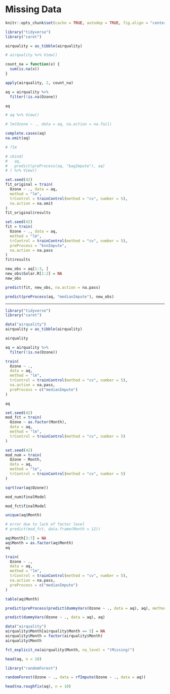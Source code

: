 # Missing Data

```r
knitr::opts_chunk$set(cache = TRUE, autodep = TRUE, fig.align = "center")
```

```r
library("tidyverse")
library("caret")
```

```r
airquality = as_tibble(airquality)
```

```r
# airquality %>% View()
```

```r
count_na = function(x) {
  sum(is.na(x))
}
```

```r
apply(airquality, 2, count_na)
```

```r
aq = airquality %>% 
  filter(!is.na(Ozone))
```

```r
aq
```

```r
# aq %>% View()
```

```r
# lm(Ozone ~ ., data = aq, na.action = na.fail)
```

```r
complete.cases(aq)
na.omit(aq)
```

```r
# ?lm
```

```r
# cbind(
#   aq,
#   predict(preProcess(aq, "bagImpute"), aq)
# ) %>% View()
```

```r
set.seed(42)
fit_original = train(
  Ozone ~ ., data = aq,
  method = "lm",
  trControl = trainControl(method = "cv", number = 5),
  na.action = na.omit
)
fit_original$results
```

```r
set.seed(42)
fit = train(
  Ozone ~ ., data = aq,
  method = "lm",
  trControl = trainControl(method = "cv", number = 5),
  preProcess = "knnImpute",
  na.action = na.pass
)
fit$results
```

```r
new_obs = aq[1:3, ]
new_obs$Solar.R[1:2] = NA
new_obs
```

```r
predict(fit, new_obs, na.action = na.pass)
```

```r
predict(preProcess(aq, "medianImpute"), new_obs)
```

***

```r
library("tidyverse")
library("caret")
```

```r
data("airquality")
airquality = as_tibble(airquality)
```

```r
airquality
```

```r
aq = airquality %>% 
  filter(!is.na(Ozone))
```

```r
train(
  Ozone ~ .,
  data = aq,
  method = "lm",
  trControl = trainControl(method = "cv", number = 5),
  na.action = na.pass,
  preProcess = c("medianImpute")
)
```

```r
aq
```

```r
set.seed(42)
mod_fct = train(
  Ozone ~ as.factor(Month),
  data = aq,
  method = "lm",
  trControl = trainControl(method = "cv", number = 5)
)

set.seed(42)
mod_num = train(
  Ozone ~ Month,
  data = aq,
  method = "lm",
  trControl = trainControl(method = "cv", number = 5)
)
```

```r
sqrt(var(aq$Ozone)) 
```

```r
mod_num$finalModel
```

```r
mod_fct$finalModel
```

```r
unique(aq$Month)
```

```r
# error due to lack of factor level
# predict(mod_fct, data.frame(Month = 12)) 
```

```r
aq$Month[3:7] = NA
aq$Month = as.factor(aq$Month)
aq
```

```r
train(
  Ozone ~ .,
  data = aq,
  method = "lm",
  trControl = trainControl(method = "cv", number = 5),
  na.action = na.pass,
  preProcess = c("medianImpute")
)
```

```r
table(aq$Month)
```

```r
predict(preProcess(predict(dummyVars(Ozone ~ ., data = aq), aq), method = "knnImpute"), predict(dummyVars(Ozone ~ ., data = aq), aq)) %>% View()
```

```r
predict(dummyVars(Ozone ~ ., data = aq), aq)
```

```r
data("airquality")
airquality$Month[airquality$Month == 5] = NA
airquality$Month = factor(airquality$Month)
airquality$Month
```

```r
fct_explicit_na(airquality$Month, na_level = "(Missing)")
```

```r
head(aq, n = 10)
```

```r
library("randomForest")
```

```r
randomForest(Ozone ~ ., data = rfImpute(Ozone ~ ., data = aq))
```

```r
head(na.roughfix(aq), n = 10)
```
